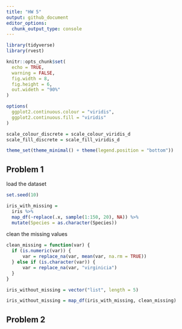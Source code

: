 ```yaml
---
title: "HW 5"
output: github_document
editor_options: 
  chunk_output_type: console
---
```


```r
library(tidyverse)
library(rvest)

knitr::opts_chunk$set(
  echo = TRUE,
  warning = FALSE,
  fig.width = 8,
  fig.height = 6,
  out.wideth = "90%"
)

options(
  ggplot2.continuous.colour = "viridis",
  ggplot2.continuous.fill = "viridis"
)

scale_colour_discrete = scale_colour_viridis_d
scale_fill_discrete = scale_fill_viridis_d

theme_set(theme_minimal() + theme(legend.position = "bottom"))
```


## Problem 1

load the dataset

```r
set.seed(10)

iris_with_missing = 
  iris %>% 
  map_df(~replace(.x, sample(1:150, 20), NA)) %>%
  mutate(Species = as.character(Species))
```

clean the missing values

```r
clean_missing = function(var) {
  if (is.numeric(var)) {
      var = replace_na(var, mean(var, na.rm = TRUE))
  } else if (is.character(var)) {
      var = replace_na(var, "virginicia")
  }
}

iris_without_missing = vector("list", length = 5)

iris_without_missing = map_df(iris_with_missing, clean_missing)
```


## Problem 2



